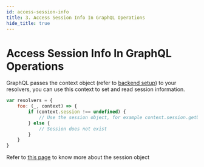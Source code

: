 ```yaml
---
id: access-session-info
title: 3. Access Session Info In GraphQL Operations
hide_title: true
---
```


<!-- COPY DOCS -->
<!-- ./session/graphql-integration/access-session-info.mdx -->

# Access Session Info In GraphQL Operations

GraphQL passes the context object (refer to [backend setup](./backend-setup#e-add-user-information-to-graphql-context)) to your resolvers, you can use this context to set and read session information.

```jsx
var resolvers = {
    foo: (_, context) => {
        if (context.session !== undefined) {
            // Use the session object, for example context.session.getUserId()
        } else {
            // Session does not exist
        }
    }
}
```

Refer to [this page](../common-customizations/sessions/session-verification-in-api/verify-session#the-session-object) to know more about the session object